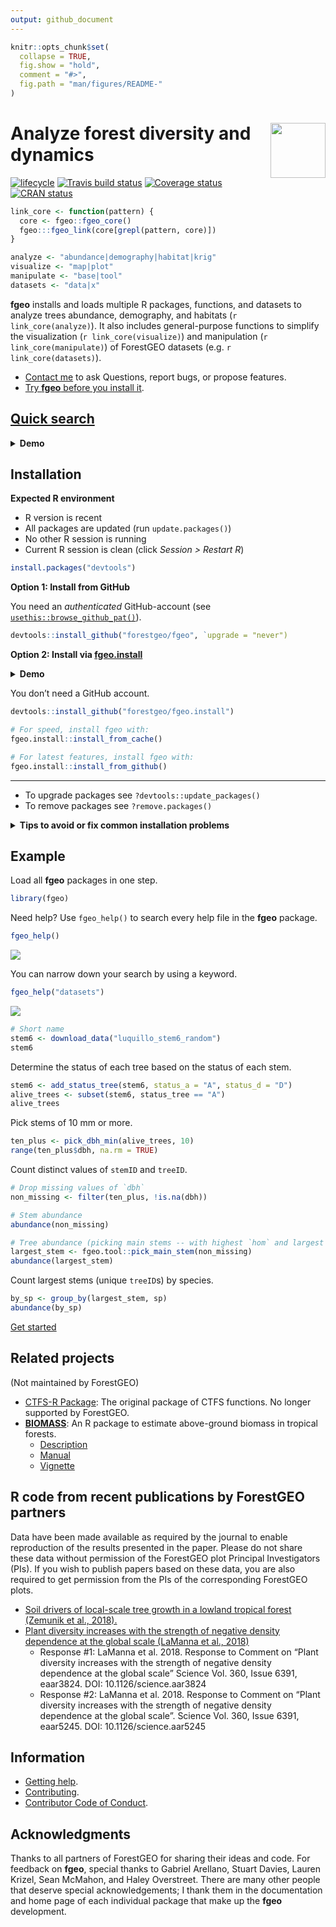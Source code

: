 ```yaml
---
output: github_document
---
```

<!-- README.md is generated from README.Rmd. Please edit that file -->

```r
knitr::opts_chunk$set(
  collapse = TRUE,
  fig.show = "hold",
  comment = "#>",
  fig.path = "man/figures/README-"
)
```

# <img src="https://i.imgur.com/vTLlhbp.png" align="right" height=88 /> Analyze forest diversity and dynamics

[![lifecycle](https://img.shields.io/badge/lifecycle-experimental-orange.svg)](https://www.tidyverse.org/lifecycle/#experimental)
[![Travis build status](https://travis-ci.org/forestgeo/fgeo.svg?branch=master)](https://travis-ci.org/forestgeo/fgeo)
[![Coverage status](https://codecov.io/gh/forestgeo/fgeo/branch/master/graph/badge.svg)](https://codecov.io/github/forestgeo/fgeo?branch=master)
[![CRAN status](https://www.r-pkg.org/badges/version/fgeo)](https://cran.r-project.org/package=fgeo)

```r
link_core <- function(pattern) {
  core <- fgeo::fgeo_core()
  fgeo:::fgeo_link(core[grepl(pattern, core)])
}

analyze <- "abundance|demography|habitat|krig"
visualize <- "map|plot"
manipulate <- "base|tool"
datasets <- "data|x"
```

__fgeo__ installs and loads multiple R packages, functions, and datasets to analyze trees abundance, demography, and habitats (`r link_core(analyze)`). It also includes general-purpose functions to simplify the visualization (`r link_core(visualize)`) and manipulation (`r link_core(manipulate)`) of ForestGEO datasets (e.g. `r link_core(datasets)`).

* [Contact me](https://github.com/forestgeo/fgeo/issues/new) to ask Questions, report bugs, or propose features.
* [Try __fgeo__ before you install it](https://bit.ly/fgeo-demo).

## [Quick search](https://forestgeo.github.io/fgeo/articles/siteonly/quick-search.html)

<details><summary><strong> Demo </strong></summary>

![](https://i.imgur.com/tSqisFN.gif)

</details>



## Installation

__Expected R environment__

* R version is recent
* All packages are updated (run `update.packages()`)
* No other R session is running
* Current R session is clean (click _Session > Restart R_)

``` r
install.packages("devtools")
```

__Option 1: Install from GitHub__

You need an _authenticated_ GitHub-account (see [`usethis::browse_github_pat()`](https://usethis.r-lib.org/reference/browse_github_pat.html)).

```R
devtools::install_github("forestgeo/fgeo", `upgrade = "never")
```

__Option 2: Install via [__fgeo.install__](https://github.com/forestgeo/fgeo.install#-fgeoinstall)__

<details><summary><strong> Demo </strong></summary>

![](https://i.imgur.com/JSNJWSH.gif)

</details>

You don't need a GitHub account.

```R
devtools::install_github("forestgeo/fgeo.install")

# For speed, install fgeo with:
fgeo.install::install_from_cache()

# For latest features, install fgeo with:
fgeo.install::install_from_github()
```

---

* To upgrade packages see `?devtools::update_packages()`
* To remove packages see `?remove.packages()`



<details> <summary><strong>Tips to avoid or fix common installation problems</strong></summary>

#### Update R, RStudio, and R packages

* [How?](https://fgeo.netlify.com/2018/02/08/2018-02-08-update-r-rstudio-and-r-packages/)
* [Why?](https://fgeo.netlify.com/2018/03/06/2018-03-06-should-i-update-all-my-r-packages-frequently-yes-no-why/)

#### Instruct RStudio not to preserve your workspace between sessions

* [Why?](https://r4ds.had.co.nz/workflow-projects.html#what-is-real)

In RStudio go to _Tools > Global Options..._

<img src="https://i.imgur.com/QqPyHJu.png" align="center" height=450/>

#### Use RStudio projects (or the [__here__](https://here.r-lib.org/) package)

* [Why?](https://www.tidyverse.org/articles/2017/12/workflow-vs-script/)

<img src="https://user-images.githubusercontent.com/5856545/47810353-7d3ef900-dd19-11e8-951f-00afc2280198.png" align="center" height=350/>

#### Restart R many times each day

Press Cmd/Ctrl + Shift + F10 to restart RStudio or go to _Session > Restart R_.


#### Increase the rate limit to install from GitHub

* Ensure you have an account on GitHub (https://github.com/).
* Generate a GitHub token named exactly `GITHUB_PAT` by running `usethis::browse_github_pat()` in R.
* You will be sent to GitHub and you should see something like this:

<img src="https://i.imgur.com/huJ6l7n.png" align="center" height=300/>

...

* Make sure your token description says exactly `GITHUB_PAT` and click _Generate token_

...

<img src="https://i.imgur.com/iXWITVV.png" align="center" height=100/>

* Store your new token in the environmental variable `GITHUB_PAT` by running `usethis::edit_r_environ()` in R.
* A file called .Renviron will open. Type the name and value of your GitHub token. __Ensure to end this file with a new empty line__. Your .Renviron file should now look like this:

<img src="https://i.imgur.com/QSEuzbF.png" align="center" height=100/>

...

* Save and close  .Renviron.

#### Install package development utilities

Sometimes you may want to install the _source_ version of an R package from CRAN or GitHub. If that package contains a `src/` folder you will need to install package development utilities.

* [How?](https://support.rstudio.com/hc/en-us/articles/200486498-Package-Development-Prerequisites)

#### Troubleshoot: error: X11 library is missing: install XQuartz ...

If you are a mac user, __fgeo__ may fail to install with the error below. Install XQuartz from https://www.xquartz.org/ and try to install __fgeo__ again.

```R
Error : .onLoad failed in loadNamespace() for 'tcltk', details:
  call: fun(libname, pkgname)
  error: X11 library is missing: install XQuartz from xquartz.macosforge.org
```

</details>



## Example

Load all __fgeo__ packages in one step.

```r
library(fgeo)
```

Need help? Use `fgeo_help()` to search every help file in the __fgeo__ package.

```R
fgeo_help()
```

![](https://i.imgur.com/k4wz4Ah.png)

You can narrow down your search by using a keyword.

```R
fgeo_help("datasets")
```

![](https://i.imgur.com/YlgRljc.png)

```r
# Short name
stem6 <- download_data("luquillo_stem6_random")
stem6
```

Determine the status of each tree based on the status of each stem.

```r
stem6 <- add_status_tree(stem6, status_a = "A", status_d = "D")
alive_trees <- subset(stem6, status_tree == "A")
alive_trees
```

Pick stems of 10 mm or more.

```r
ten_plus <- pick_dbh_min(alive_trees, 10)
range(ten_plus$dbh, na.rm = TRUE)
```

Count distinct values of `stemID` and `treeID`.

```r
# Drop missing values of `dbh`
non_missing <- filter(ten_plus, !is.na(dbh))

# Stem abundance
abundance(non_missing)

# Tree abundance (picking main stems -- with highest `hom` and largest `dbh`)
largest_stem <- fgeo.tool::pick_main_stem(non_missing)
abundance(largest_stem)
```

Count largest stems (unique `treeID`s) by species.

```r
by_sp <- group_by(largest_stem, sp)
abundance(by_sp)
```

[Get started](https://forestgeo.github.io/fgeo/articles/fgeo.html#get-started)

## Related projects

(Not maintained by ForestGEO)

* [CTFS-R Package](http://ctfs.si.edu/Public/CTFSRPackage/): The original package of CTFS functions. No longer supported by ForestGEO.
* [__BIOMASS__](https://CRAN.R-project.org/package=BIOMASS): An R package to estimate above-ground biomass in tropical forests.
    * [Description](https://CRAN.R-project.org/package=BIOMASS)
    * [Manual](https://cran.r-project.org/web/packages/BIOMASS/BIOMASS.pdf)
    * [Vignette](https://cran.r-project.org/web/packages/BIOMASS/vignettes/VignetteBiomass.html)

## R code from recent publications by ForestGEO partners

Data have been made available as required by the journal to enable reproduction of the results presented in the paper. Please do not share these data without permission of the ForestGEO plot Principal Investigators (PIs). If you wish to publish papers based on these data, you are also required to get permission from the PIs of the corresponding ForestGEO plots.

* [Soil drivers of local-scale tree growth in a lowland tropical forest (Zemunik et al., 2018).](https://github.com/SoilLabAtSTRI/Soil-drivers-of-tree-growth)
* [Plant diversity increases with the strength of negative density dependence at the global scale (LaManna et al., 2018)](https://github.com/forestgeo/LaManna_et_al_Science)
    * Response #1: LaManna et al. 2018. Response to Comment on "Plant diversity increases with the strength of negative density dependence at the global scale" Science Vol. 360, Issue 6391, eaar3824. DOI: 10.1126/science.aar3824
    * Response #2: LaManna et al. 2018. Response to Comment on "Plant diversity increases with the strength of negative density dependence at the global scale". Science Vol. 360, Issue 6391, eaar5245. DOI: 10.1126/science.aar5245

## Information

* [Getting help](SUPPORT.md).
* [Contributing](CONTRIBUTING.md).
* [Contributor Code of Conduct](CODE_OF_CONDUCT.md).

## Acknowledgments

Thanks to all partners of ForestGEO for sharing their ideas and code. For feedback on __fgeo__, special thanks to Gabriel Arellano, Stuart Davies, Lauren Krizel, Sean McMahon, and Haley Overstreet. There are many other people that deserve special acknowledgements; I thank them in the documentation and home page of each individual package that make up the __fgeo__ development.
